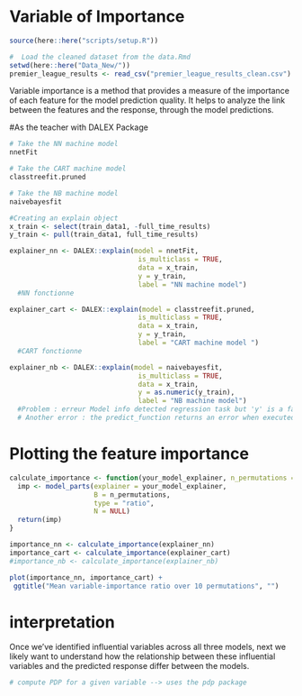 # Variable of Importance

```r
source(here::here("scripts/setup.R"))
```

```r
#  Load the cleaned dataset from the data.Rmd
setwd(here::here("Data_New/"))
premier_league_results <- read_csv("premier_league_results_clean.csv")
```

Variable importance is a method that provides a measure of the importance of each feature for the model prediction quality. It helps to analyze the link between the features and the response, through the model predictions. 

#As the teacher with DALEX Package
```r
# Take the NN machine model 
nnetFit

# Take the CART machine model 
classtreefit.pruned

# Take the NB machine model 
naivebayesfit

#Creating an explain object
x_train <- select(train_data1, -full_time_results)
y_train <- pull(train_data1, full_time_results)

explainer_nn <- DALEX::explain(model = nnetFit,
                                is_multiclass = TRUE,
                                data = x_train,
                                y = y_train,
                                label = "NN machine model")
  #NN fonctionne

explainer_cart <- DALEX::explain(model = classtreefit.pruned,
                                is_multiclass = TRUE,
                                data = x_train,
                                y = y_train,
                                label = "CART machine model ")
  #CART fonctionne

explainer_nb <- DALEX::explain(model = naivebayesfit,
                                is_multiclass = TRUE,
                                data = x_train,
                                y = as.numeric(y_train),
                                label = "NB machine model")
  #Problem : erreur Model info detected regression task but 'y' is a factor . (  WARNING  ), so i turn into as.numeric
  # Another error : the predict_function returns an error when executed (  WARNING  ) 
```


# Plotting the feature importance
```r
calculate_importance <- function(your_model_explainer, n_permutations = 10) {
  imp <- model_parts(explainer = your_model_explainer,
                     B = n_permutations,
                     type = "ratio",
                     N = NULL)
  return(imp)
}

importance_nn <- calculate_importance(explainer_nn)
importance_cart <- calculate_importance(explainer_cart)
#importance_nb <- calculate_importance(explainer_nb)

plot(importance_nn, importance_cart) +
 ggtitle("Mean variable-importance ratio over 10 permutations", "")

```

# interpretation
Once we’ve identified influential variables across all three models, next we likely want to understand how the relationship between these influential variables and the predicted response differ between the models.
```r
# compute PDP for a given variable --> uses the pdp package

```
